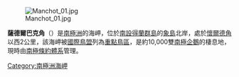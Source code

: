 {{unreferenced|time=2014-02-02T10:17:50+00:00}}
[[Image:Manchot_01.jpg|thumb]]

'''薩德爾巴克角'''（{{lang-en|Saddleback Point}}）是[[南極洲|南極洲]]的海岬，位於[[南設得蘭群島|南設得蘭群島]]的[[象島_(南極洲)|象島]]北岸，處於[[懷爾德角|懷爾德角]]以西2公里，該海岬被[[國際鳥盟|國際鳥盟]]列為[[重點鳥區|重點鳥區]]，是約10,000雙[[南極企鵝|南極企鵝]]的棲息地，現時由[[南極條約體系|南極條約體系]]管理。


{{coord|61|06|S|54|54|W|source:GNIS|display=title}}

{{Antarctica-geo-stub}}
[[Category:南極洲海岬|Category:南極洲海岬]]